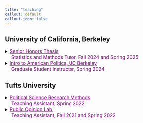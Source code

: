 ```yaml
---
title: "teaching"
callout: default
callout-icon: false
---
```


## University of California, Berkeley

<details>

<summary>[[Senior Honors Thesis]{.underline}]{style="font-size: 1.1em; color: purple; font-weight: normal; display: inline-block;"}<br> [Statistics and Methods Tutor, Fall 2024 and Spring 2025]{style="font-size: 1.1em; color: purple; font-weight: normal; display: inline-block; margin-left: 20px;"}</summary>

> | **`Instructors: Terri Bimes and Amy Gurowitz`**
>
> I supervise students’ independent honor theses, providing advice on design, analysis, and coding. Each week I have three hours of office hours. So far, I have supervised projects using qualitative interviews, text analysis, spatial analysis using geocoding, and survey analysis.

</details>

<details>

<summary>[[Intro to American Politics, UC Berkeley]{.underline}]{style="font-size: 1.1em; color: purple; font-weight: normal; display: inline-block;"}<br> [Graduate Student Instructor, Spring 2024]{style="font-size: 1.1em; color: purple; font-weight: normal; display: inline-block; margin-left: 20px;"}</summary>

> | **`Instructor: Paul Pierson`**
>
> Held two weekly sections for a total of three hours of instruction time with an additional two hours of office hours. Graded assignments like essays and exams and taught students fundamental concepts in American politics. Topics included collective action problems, legislative entrenchment, the history of slavery in the United States, and information asymmetry among voters.

<!-- Button to section syllabus to the right -->

<button onclick="window.open(&#39;https://docs.google.com/document/d/1GgNjIdAqTWjFTJsYyFbRJ8VQVp3h6vWLLM-B1lB-XXE/edit?usp=sharing&#39;, &#39;_blank&#39;);" style="font-size: 1em; padding: 4px 12px; background-color: white; color: blue; border: 2px solid blue; border-radius: 4px; display: inline-block; text-align: center; transition: background-color 0.3s, color 0.3s;" onmouseover="this.style.backgroundColor=&#39;blue&#39;; this.style.color=&#39;white&#39;;" onmouseout="this.style.backgroundColor=&#39;white&#39;; this.style.color=&#39;blue&#39;;">see section syllabus</button>

</details>

## Tufts University

<details>

<summary>[[Political Science Research Methods]{.underline}]{style="font-size: 1.1em; color: purple; font-weight: normal; display: inline-block;"}<br> [Teaching Assistant, Spring 2022]{style="font-size: 1.1em; color: purple; font-weight: normal; display: inline-block; margin-left: 20px;"}</summary>

> | **`Instructor: Brian Schaffner`**
>
> Held office hours and review sessions to support students learning R and statistics for political science. Topics included descriptive statistics, regression, experimental design, types of statistical tests, and replication. Led one lecture on the use of RMarkdown, project coding structure, and basic inferential statistics in R.

</details>

<details>

<summary>[[Public Opinion Lab,]{.underline}]{style="font-size: 1.1em; color: purple; font-weight: normal; display: inline-block;"}<br> [Teaching Assistant, Fall 2021 and Spring 2022]{style="font-size: 1.1em; color: purple; font-weight: normal; display: inline-block; margin-left: 20px;"}</summary>

> | **`Instructor: Brian Schaffner`**
>
> Supervised student research, theses, and independent projects on the matter of public opinion. In the spring, led a collaborative lab project on asymmetric polarization and weaponization of the term “critical race theory.”

</details>
